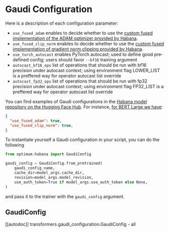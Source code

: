 <!---
Copyright 2022 The HuggingFace Team. All rights reserved.

Licensed under the Apache License, Version 2.0 (the "License");
you may not use this file except in compliance with the License.
You may obtain a copy of the License at

    http://www.apache.org/licenses/LICENSE-2.0

Unless required by applicable law or agreed to in writing, software
distributed under the License is distributed on an "AS IS" BASIS,
WITHOUT WARRANTIES OR CONDITIONS OF ANY KIND, either express or implied.
See the License for the specific language governing permissions and
limitations under the License.
-->

# Gaudi Configuration

Here is a description of each configuration parameter:
- `use_fused_adam` enables to decide whether to use the [custom fused implementation of the ADAM optimizer provided by Habana](https://docs.habana.ai/en/latest/PyTorch/Model_Optimization_PyTorch/Custom_Ops_PyTorch.html#custom-optimizers).
- `use_fused_clip_norm` enables to decide whether to use the [custom fused implementation of gradient norm clipping provided by Habana](https://docs.habana.ai/en/latest/PyTorch/Model_Optimization_PyTorch/Custom_Ops_PyTorch.html#other-custom-ops).
- `use_torch_autocast` enables PyTorch autocast; used to define good pre-defined config; users should favor `--bf16` training argument
- `autocast_bf16_ops` list of operations that should be run with bf16 precision under autocast context; using environment flag LOWER_LIST is a preffered way for operator autocast list override
- `autocast_fp32_ops` list of operations that should be run with fp32 precision under autocast context; using environment flag FP32_LIST is a preffered way for operator autocast list override


You can find examples of Gaudi configurations in the [Habana model repository on the Hugging Face Hub](https://huggingface.co/habana). For instance, [for BERT Large we have](https://huggingface.co/Habana/bert-large-uncased-whole-word-masking/blob/main/gaudi_config.json):

```JSON
{
  "use_fused_adam": true,
  "use_fused_clip_norm": true,
}
```

To instantiate yourself a Gaudi configuration in your script, you can do the following
```python
from optimum.habana import GaudiConfig

gaudi_config = GaudiConfig.from_pretrained(
    gaudi_config_name,
    cache_dir=model_args.cache_dir,
    revision=model_args.model_revision,
    use_auth_token=True if model_args.use_auth_token else None,
)
```
and pass it to the trainer with the `gaudi_config` argument.


## GaudiConfig

[[autodoc]] transformers.gaudi_configuration.GaudiConfig
    - all
